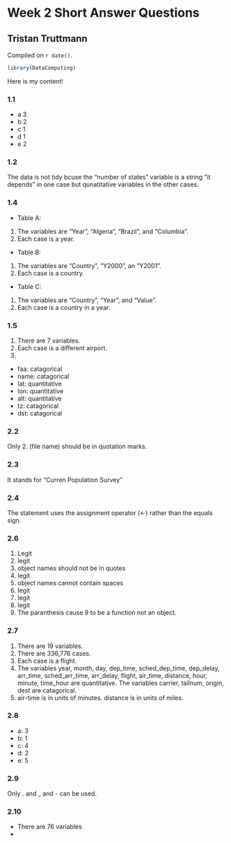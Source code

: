 # Week 2 Short Answer Questions

## Tristan Truttmann

<!-- leave this material as is -->
Compiled on `r date()`.

```r
library(DataComputing)
```
<!-- put your content after this line -->

Here is my content!

### 1.1

* a 3
* b 2
* c 1
* d 1
* e 2

### 1.2 

The data is not tidy bcuse the "number of states" variable is a string "it depends" in one case but qunatitative variables in the other cases. 

### 1.4 

* Table A: 
(1) The variables are "Year", "Algeria", "Brazil", and "Columbia". 
(2) Each case is a year. 

* Table B: 
(1) The variables are "Country", "Y2000", an "Y2001".  
(2) Each case is a country.

* Table C: 
(1) The variables are "Country", "Year", and "Value". 
(2) Each case is a country in a year. 

### 1.5

(1) There are 7 variables. 
(2) Each case is a different airport.
(3) 
* faa: catagorical
* name: catagorical
* lat: quantitative
* lon: quantitative
* alt: quantitative
* tz: catagorical
* dst: catagorical

### 2.2

Only 2. (file name) should be in quotation marks. 

### 2.3 

It stands for "Curren Population Survey"

### 2.4 

The statement uses the assignment operator (<-) rather than the equals sign. 

### 2.6

(1) Legit
(2) legit
(3) object names should not be in quotes
(4) legit
(5) object names cannot contain spaces
(6) legit
(7) legit
(8) legit
(9) The paranthesis cause 9 to be a function not an object.  

### 2.7

(1) There are 19 variables. 
(2) There are 336,776 cases. 
(3) Each case is a flight. 
(4) The variables year, month, day, dep_time, sched_dep_time, dep_delay, arr_time, sched_arr_time, arr_delay, flight, air_time, distance, hour, minute, time_hour are quantitative.  The variables carrier, tailnum, origin, dest are catagorical. 
(5) air-time is in units of minutes.  distance is in units of miles. 

### 2.8

* a: 3
* b: 1
* c: 4
* d: 2
* e: 5

### 2.9 

Only . and _ and - can be used. 

### 2.10

* There are 76 variables
* 